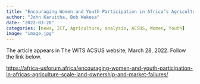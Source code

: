 ```yaml
---
title: "Encouraging Women and Youth Participation in Africa’s Agriculture"
author: "John Karuitha, Bob Wekesa"
date: "2022-03-28"
categories: [news, ICT, Agriculture, analysis, ACSUS, Women, Youth]
image: "image.jpg"
---
```


The article appears in The WITS ACSUS website, March 28, 2022. Follow the link below.

<https://africa-usforum.africa/encouraging-women-and-youth-participation-in-africas-agriculture-scale-land-ownership-and-market-failures/>
